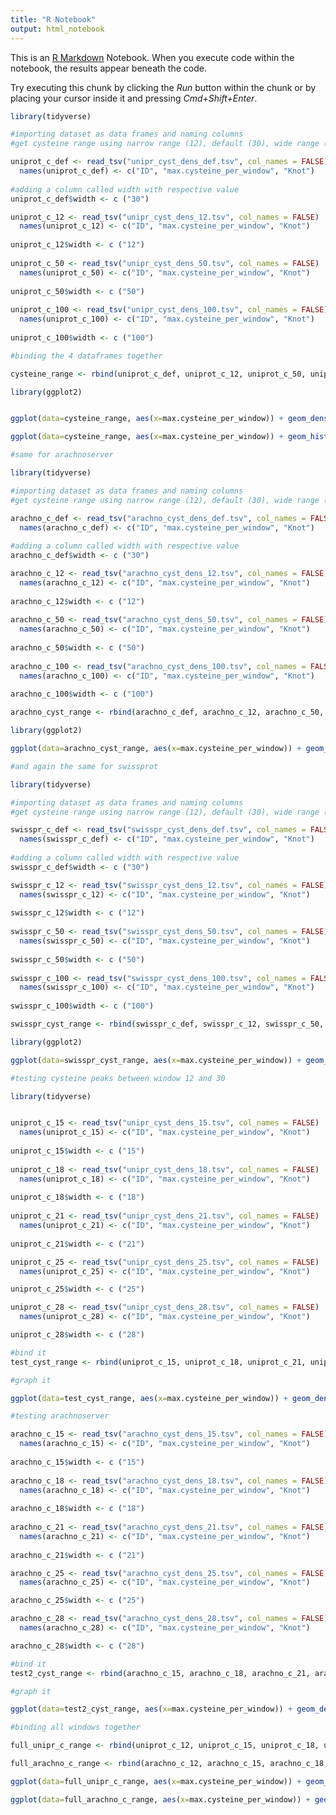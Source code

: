 ```yaml
---
title: "R Notebook"
output: html_notebook
---
```


This is an [R Markdown](http://rmarkdown.rstudio.com) Notebook. When you execute code within the notebook, the results appear beneath the code. 

Try executing this chunk by clicking the *Run* button within the chunk or by placing your cursor inside it and pressing *Cmd+Shift+Enter*. 

```r
library(tidyverse)

#importing dataset as data frames and naming columns
#get cysteine range using narrow range (12), default (30), wide range (50) and very wide range (100)

uniprot_c_def <- read_tsv("unipr_cyst_dens_def.tsv", col_names = FALSE)
  names(uniprot_c_def) <- c("ID", "max.cysteine_per_window", "Knot")
  
#adding a column called width with respective value
uniprot_c_def$width <- c ("30")

uniprot_c_12 <- read_tsv("unipr_cyst_dens_12.tsv", col_names = FALSE)
  names(uniprot_c_12) <- c("ID", "max.cysteine_per_window", "Knot")
  
uniprot_c_12$width <- c ("12")
  
uniprot_c_50 <- read_tsv("unipr_cyst_dens_50.tsv", col_names = FALSE)
  names(uniprot_c_50) <- c("ID", "max.cysteine_per_window", "Knot")
  
uniprot_c_50$width <- c ("50")
  
uniprot_c_100 <- read_tsv("unipr_cyst_dens_100.tsv", col_names = FALSE)
  names(uniprot_c_100) <- c("ID", "max.cysteine_per_window", "Knot")
  
uniprot_c_100$width <- c ("100")
```

```r

#binding the 4 dataframes together 

cysteine_range <- rbind(uniprot_c_def, uniprot_c_12, uniprot_c_50, uniprot_c_100) 
```


```r

library(ggplot2)


ggplot(data=cysteine_range, aes(x=max.cysteine_per_window)) + geom_density(aes(color=width))

ggplot(data=cysteine_range, aes(x=max.cysteine_per_window)) + geom_histogram(aes(color=width), binwidth = 2) + scale_x_continuous(breaks=scales::pretty_breaks(n=8))

```

```r

#same for arachnoserver 

library(tidyverse)

#importing dataset as data frames and naming columns
#get cysteine range using narrow range (12), default (30), wide range (50) and very wide range (100)

arachno_c_def <- read_tsv("arachno_cyst_dens_def.tsv", col_names = FALSE)
  names(arachno_c_def) <- c("ID", "max.cysteine_per_window", "Knot")
  
#adding a column called width with respective value
arachno_c_def$width <- c ("30")

arachno_c_12 <- read_tsv("arachno_cyst_dens_12.tsv", col_names = FALSE)
  names(arachno_c_12) <- c("ID", "max.cysteine_per_window", "Knot")
  
arachno_c_12$width <- c ("12")
  
arachno_c_50 <- read_tsv("arachno_cyst_dens_50.tsv", col_names = FALSE)
  names(arachno_c_50) <- c("ID", "max.cysteine_per_window", "Knot")
  
arachno_c_50$width <- c ("50")
  
arachno_c_100 <- read_tsv("arachno_cyst_dens_100.tsv", col_names = FALSE)
  names(arachno_c_100) <- c("ID", "max.cysteine_per_window", "Knot")
  
arachno_c_100$width <- c ("100")

```

```r

arachno_cyst_range <- rbind(arachno_c_def, arachno_c_12, arachno_c_50, arachno_c_100) 

```

```r

library(ggplot2)

ggplot(data=arachno_cyst_range, aes(x=max.cysteine_per_window)) + geom_density(aes(color=width))
```


```r
#and again the same for swissprot 

library(tidyverse)

#importing dataset as data frames and naming columns
#get cysteine range using narrow range (12), default (30), wide range (50) and very wide range (100)

swisspr_c_def <- read_tsv("swisspr_cyst_dens_def.tsv", col_names = FALSE)
  names(swisspr_c_def) <- c("ID", "max.cysteine_per_window", "Knot")
  
#adding a column called width with respective value
swisspr_c_def$width <- c ("30")

swisspr_c_12 <- read_tsv("swisspr_cyst_dens_12.tsv", col_names = FALSE)
  names(swisspr_c_12) <- c("ID", "max.cysteine_per_window", "Knot")
  
swisspr_c_12$width <- c ("12")
  
swisspr_c_50 <- read_tsv("swisspr_cyst_dens_50.tsv", col_names = FALSE)
  names(swisspr_c_50) <- c("ID", "max.cysteine_per_window", "Knot")
  
swisspr_c_50$width <- c ("50")
  
swisspr_c_100 <- read_tsv("swisspr_cyst_dens_100.tsv", col_names = FALSE)
  names(swisspr_c_100) <- c("ID", "max.cysteine_per_window", "Knot")
  
swisspr_c_100$width <- c ("100")

```

```r
swisspr_cyst_range <- rbind(swisspr_c_def, swisspr_c_12, swisspr_c_50, swisspr_c_100) 
```

```r
library(ggplot2)

ggplot(data=swisspr_cyst_range, aes(x=max.cysteine_per_window)) + geom_density(aes(color=width)) + xlim(0, 6)
```

```r
#testing cysteine peaks between window 12 and 30 

library(tidyverse)


uniprot_c_15 <- read_tsv("unipr_cyst_dens_15.tsv", col_names = FALSE)
  names(uniprot_c_15) <- c("ID", "max.cysteine_per_window", "Knot")
  
uniprot_c_15$width <- c ("15")
  
uniprot_c_18 <- read_tsv("unipr_cyst_dens_18.tsv", col_names = FALSE)
  names(uniprot_c_18) <- c("ID", "max.cysteine_per_window", "Knot")
  
uniprot_c_18$width <- c ("18")
  
uniprot_c_21 <- read_tsv("unipr_cyst_dens_21.tsv", col_names = FALSE)
  names(uniprot_c_21) <- c("ID", "max.cysteine_per_window", "Knot")
  
uniprot_c_21$width <- c ("21")

uniprot_c_25 <- read_tsv("unipr_cyst_dens_25.tsv", col_names = FALSE)
  names(uniprot_c_25) <- c("ID", "max.cysteine_per_window", "Knot")

uniprot_c_25$width <- c ("25")

uniprot_c_28 <- read_tsv("unipr_cyst_dens_28.tsv", col_names = FALSE)
  names(uniprot_c_28) <- c("ID", "max.cysteine_per_window", "Knot")

uniprot_c_28$width <- c ("28")

#bind it 
test_cyst_range <- rbind(uniprot_c_15, uniprot_c_18, uniprot_c_21, uniprot_c_25, uniprot_c_28) 

#graph it

ggplot(data=test_cyst_range, aes(x=max.cysteine_per_window)) + geom_density(aes(color=width))
```

```r
#testing arachnoserver

arachno_c_15 <- read_tsv("arachno_cyst_dens_15.tsv", col_names = FALSE)
  names(arachno_c_15) <- c("ID", "max.cysteine_per_window", "Knot")
  
arachno_c_15$width <- c ("15")
  
arachno_c_18 <- read_tsv("arachno_cyst_dens_18.tsv", col_names = FALSE)
  names(arachno_c_18) <- c("ID", "max.cysteine_per_window", "Knot")
  
arachno_c_18$width <- c ("18")
  
arachno_c_21 <- read_tsv("arachno_cyst_dens_21.tsv", col_names = FALSE)
  names(arachno_c_21) <- c("ID", "max.cysteine_per_window", "Knot")
  
arachno_c_21$width <- c ("21")

arachno_c_25 <- read_tsv("arachno_cyst_dens_25.tsv", col_names = FALSE)
  names(arachno_c_25) <- c("ID", "max.cysteine_per_window", "Knot")

arachno_c_25$width <- c ("25")

arachno_c_28 <- read_tsv("arachno_cyst_dens_28.tsv", col_names = FALSE)
  names(arachno_c_28) <- c("ID", "max.cysteine_per_window", "Knot")

arachno_c_28$width <- c ("28")

#bind it 
test2_cyst_range <- rbind(arachno_c_15, arachno_c_18, arachno_c_21, arachno_c_25, arachno_c_28) 

#graph it

ggplot(data=test2_cyst_range, aes(x=max.cysteine_per_window)) + geom_density(aes(color=width))
```

```r
#binding all windows together 

full_unipr_c_range <- rbind(uniprot_c_12, uniprot_c_15, uniprot_c_18, uniprot_c_21, uniprot_c_25, uniprot_c_28, uniprot_c_def, uniprot_c_50, uniprot_c_100)

full_arachno_c_range <- rbind(arachno_c_12, arachno_c_15, arachno_c_18, arachno_c_21, arachno_c_25, arachno_c_28, arachno_c_def, arachno_c_50, arachno_c_100)

ggplot(data=full_unipr_c_range, aes(x=max.cysteine_per_window)) + geom_density(aes(color=width)) + xlim(0,11)

ggplot(data=full_arachno_c_range, aes(x=max.cysteine_per_window)) + geom_density(aes(color=width)) + xlim(0,11)

```


